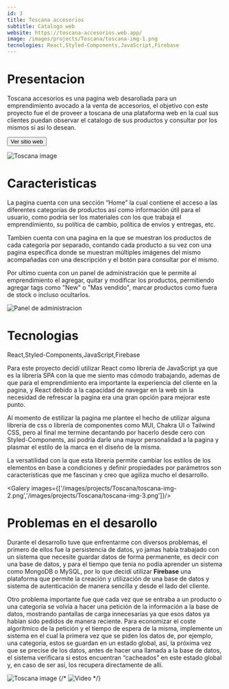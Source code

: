 ```yaml
---
id: 3
title: Toscana accesorios
subtitle: Catalogo web
website: https://toscana-accesorios.web.app/
image: /images/projects/Toscana/toscana-img-1.png
tecnologies: React,Styled-Components,JavaScript,Firebase
---
```


# Presentacion

Toscana accesorios es una pagina web desarollada para un emprendimiento avocado a la venta de accesorios, el objetivo con este proyecto fue el de proveer a toscana de una plataforma web en la cual sus clientes puedan observar el catalogo de sus productos y consultar por los mismos si asi lo desean.

<Button to="https://toscana-accesorios.web.app/" contained>Ver sitio web</Button>

![Toscana image](/images/projects/Toscana/toscana-img-1.png)

# Caracteristicas

La pagina cuenta con una sección “Home” la cual contiene el acceso a las diferentes categorías de productos así como información útil para el usuario, como podría ser los materiales con los que trabaja el emprendimiento, su política de cambio, política de envíos y entregas, etc.

Tambien cuenta con una pagina en la que se muestran los productos de cada categoría por separado, contando cada producto a su vez con una pagina especifica donde se muestran múltiples imágenes del mismo acompañadas con una descripción y el botón para consultar por el mismo.

Por ultimo cuenta con un panel de administración que le permite al emprendimiento el agregar, quitar y modificar los productos, permitiendo agregar tags como "New" o "Mas vendido", marcar productos como fuera de stock o incluso ocultarlos.

![Panel de administracion](/images/projects/Toscana/toscana-img-4.png)


# Tecnologias

<Tecnologies>React,Styled-Components,JavaScript,Firebase</Tecnologies>

Para este proyecto decidí utilizar React como librería de JavaScript ya que es la librería SPA con la que me siento mas cómodo trabajando, ademas de que para el emprendimiento era importante la experiencia del cliente en la pagina, y React debido a la capacidad de navegar en la web sin la necesidad de refrescar la pagina era una gran opción para mejorar este punto.

Al momento de estilizar la pagina me plantee el hecho de utilizar alguna librería de css o librería de componentes como MUI, Chakra UI o Tailwind CSS, pero al final me termine decantando por hacerlo desde cero con Styled-Components, así podría darle una mayor personalidad a la pagina y plasmar el estilo de la marca en el diseño de la misma.

La versatilidad con la que esta librería permite cambiar los estilos de los elementos en base a condiciones y definir propiedades por parámetros son características que me fascinan y creo que agiliza mucho el desarrollo.


<Galery images={['/images/projects/Toscana/toscana-img-2.png','/images/projects/Toscana/toscana-img-3.png']}/>

# Problemas en el desarollo

Durante el desarrollo tuve que enfrentarme con diversos problemas, el primero de ellos fue la persistencia de datos, yo jamas había trabajado con un sistema que necesite guardar datos de forma permanente, es decir con una base de datos, y para el tiempo que tenia no podía aprender un sistema como MongoDB o MySQL, por lo que decidí utilizar **Firebase** una plataforma que permite la creación y utilización de una base de datos y sistema de autenticación de manera sencilla y desde el lado del cliente.

Otro problema importante fue que cada vez que se entraba a un producto o una categoría se volvía a hacer una petición de la información a la base de datos, mostrando pantallas de carga innecesarias ya que esos datos ya habían sido pedidos de manera reciente. Para economizar el coste algorítmico de la petición y el tiempo de espera de la misma, implemente un sistema en el cual la primera vez que se piden los datos de, por ejemplo,  una categoría, estos se guardan en un estado global, así, la próxima vez que se precise de los datos, antes de hacer una llamada a la base de datos, el sistema verificara si estos encuentran “cacheados” en este estado global y, en caso de ser así, los recupera directamente de allí.


![Toscana image](/images/projects/Toscana/toscana-img-5.png)
{/* 
![Video](/images/projects/Toscana/video)
*/}
